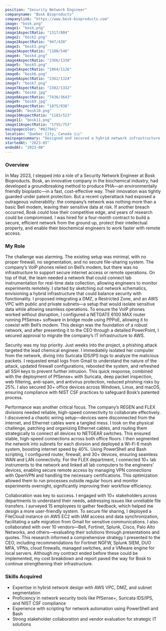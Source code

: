 ```yaml
---
position: "Security Network Engineer"
companyname: "Bosk Bioproducts"
companylink: "https://www.bosk-bioproducts.com"
image: "bosk.png"
image1: "bosk.png"
image1AspectRatio: "1317/804"
image2: "bosk2.png"
image2AspectRatio: "947/438"
image3: "bosk3.png"
image3AspectRatio: "1100/546"
image4: "bosk4.png"
image4AspectRatio: "2366/1338"
image5: "bosk5.png"
image5AspectRatio: "1964/1126"
image6: "bosk6.png"
image6AspectRatio: "2362/1324"
image7: "bosk7.png"
image7AspectRatio: "2302/1332"
image8: "bosk8.jpg"
image8AspectRatio: "7436/3643"
image9: "bosk9.jpg"
image9AspectRatio: "1875/938"
image10: "bosk10.png"
image10AspectRatio: "1183/523"
image11: "bosk11.png"
image11AspectRatio: "1755/753"
mainpagecolor: "#027941"
location: "Quebec City, Canada 🇨🇦"
mainpagesummary: "Designed and secured a hybrid network infrastructure, mitigated phishing attacks, and optimized connectivity for biochemical engineers at a bioproducts innovator"
startedAt: "2023-05"
endedAt: "2023-08"
---
```


### Overview
In May 2023, I stepped into a role of a Security Network Engineer at Bosk Bioproducts. Bosk, an innovative company in the biochemical industry, had developed a groundbreaking method to produce PHA—an environmentally friendly bioplastic—in a fast, cost-effective way. Their innovation was tightly guarded under patent protection. But a recent cyberattack had exposed a outrageous vulnerability: the company’s network was nothing more than a basic Bell modem, leaving their sensitive data at risk. If another breach occurred, Bosk could lose their competitive edge, and years of research could be compromised. I was hired for a four-month contract to build a secure, efficient network from the ground up, protect their intellectual property, and enable their biochemical engineers to work faster with remote access.

### My Role
The challenge was alarming. The existing setup was minimal, with no proper firewall, no segmentation, and no secure file-sharing system. The company’s VoIP phones relied on Bell’s modem, but there was no infrastructure to support secure internet access or remote operations. On top of that, the team needed a network that could connect lab instrumentation for real-time data collection, allowing engineers to monitor experiments remotely. I started by sketching out network schematics, envisioning a hybrid infrastructure that could balance security with functionality. I proposed integrating a DMZ, a Restricted Zone, and an AWS VPC with public and private subnets—a setup that would isolate sensitive data while allowing seamless operations. To ensure the VoIP phones worked without disruption, I configured a NETGATE 6100 MAX router running PfSense+ software in bridge mode using PPPoE, allowing it to coexist with Bell’s modem. This design was the foundation of a robust network, and after presenting it to the CEO through a detailed PowerPoint, I secured approval to migrate the company’s IT infrastructure to AWS.

Security was my top priority. Just weeks into the project, a phishing attack targeted the lead chemical engineer. I immediately isolated her computer from the network, diving into Suricata IDS/IPS logs to analyze the malicious packets. I requested email logs from Gmail to understand the nature of the attack, updated firewall configurations, rebooted the system, and refreshed all SSH keys to prevent further intrusion. This quick response, combined with the deployment of PfSense+ with Suricata, deep packet inspection, web filtering, anti-spam, and antivirus protection, reduced phishing risks by 25%. I also secured 30+ office devices across Windows, Linux, and macOS, ensuring compliance with NIST CSF practices to safeguard Bosk’s patented process.

Performance was another critical focus. The company’s REGEN and FLEX divisions needed reliable, high-speed connectivity to collaborate effectively.  I discovered a chaotic wiring setup—devices were disconnected from the internet, and Ethernet cables were a tangled mess. I took on the physical challenge, patching and organizing Ethernet cables, and routing them strategically to connect all devices to NETGEAR switches. This ensured stable, high-speed connections across both office floors. I then segmented the network into subnets for each division and deployed a Wi-Fi 6 mesh system, boosting internet speed by 40%. Using PowerShell and Bash scripting, I configured router, firewall, and 30+ devices, ensuring seamless WAN and LAN connectivity. For the FLEX department, I connected 10+ lab instruments to the network and linked all lab computers to the engineers’ devices, enabling secure remote access by managing VPN connections with OpenVPN and handling the necessary certifications. This optimization allowed them to run processes outside regular hours and monitor experiments overnight, significantly improving their workflow efficiency.

Collaboration was key to success. I engaged with 10+ stakeholders across departments to understand their needs, addressing issues like unreliable file transfers. I surveyed 15 employees to gather feedback, which helped me design a more user-friendly system. To secure file sharing, I deployed a FileCloud instance on AWS EC2 with IAM access and data synchronization, facilitating a safe migration from Gmail for sensitive communications. I also collaborated with over 10 vendors—Bell, Fortinet, Splunk, Cisco, Palo Alto Networks, and others—evaluating their solutions through presentations and quotes. This research informed a comprehensive strategy I presented to the CEO, including recommendations for Fortinet NGFW, Splunk SIEM, DUO MFA, VPNs, cloud firewalls, managed switches, and a VMware engine for local servers. Although my contract ended before these could be implemented, my cost breakdown and report paved the way for Bosk to continue strengthening their infrastructure.

### Skills Acquired
- Expertise in hybrid network design with AWS VPC, DMZ, and subnet segmentation
- Proficiency in network security tools like PfSense+, Suricata IDS/IPS, and NIST CSF compliance 
- Experience with scripting for network automation using PowerShell and Bash
- Strong stakeholder collaboration and vendor evaluation for strategic IT solutions

